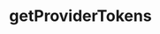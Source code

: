 ---
title: "getProviderTokens"
openapi: get /signin/provider/{provider}/callback/tokens
sidebarTitle: /signin/provider/{provider}/callback/tokens
---